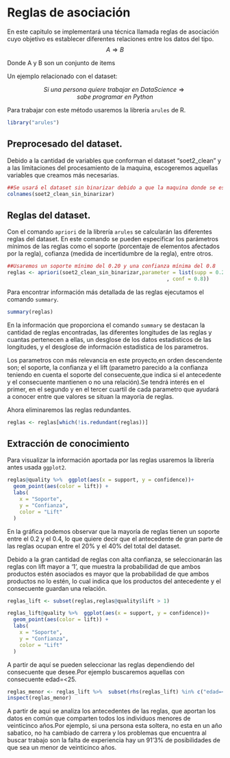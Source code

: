 # Reglas de asociación

En este capitulo se implementará una técnica llamada reglas de asociación cuyo objetivo es establecer diferentes relaciones entre los datos del tipo.
$$
A \Rightarrow B
$$

Donde A y B son un conjunto de items

Un ejemplo relacionado con el dataset:

$$
Si\ una\ persona\ quiere\ trabajar\ en\ DataScience\Rightarrow sabe\ programar\ en\ Python  
$$

Para trabajar con este método usaremos la librería `arules` de R.
```r
library("arules")
```
## Preprocesado del dataset.
Debido a la cantidad de variables que conforman el dataset "soet2_clean" y a las limitaciones del procesamiento de la maquina, escogeremos aquellas variables que creamos más necesarias.

```r
##Se usará el dataset sin binarizar debido a que la maquina donde se esta haciendo las pruebas carece de potencia suficiente como para procesar esta cantidad de datos
colnames(soet2_clean_sin_binarizar)
```


## Reglas del dataset.

Con el comando `apriori` de la librería `arules` se calcularán las diferentes reglas del dataset. En este comando se pueden especificar los parámetros mínimos de las reglas como el soporte (porcentaje de elementos afectados por la regla), cofianza (medida de incertidumbre de la regla), entre otros.


```r
##Usaremos un soporte mínimo del 0.20 y una confianza mínima del 0.8
reglas <- apriori(soet2_clean_sin_binarizar,parameter = list(supp = 0.20
                                                    , conf = 0.8))
```
Para encontrar información más detallada de las reglas ejecutamos el comando `summary`.

```r
summary(reglas)
```
En la información que proporciona el comando `summary` se destacan la cantidad de reglas encontradas, las diferentes longitudes de las reglas y cuantas pertenecen a ellas, un desglose de los datos estadisticos de las longitudes, y el desglose de información estadistica de los parametros. 

Los parametros con más relevancia en este proyecto,en orden descendente son; el soporte, la confianza y el lift (parametro parecido a la confianza teniendo en cuenta el soporte del consecuente,que indica si el antecedente y el consecuente mantienen o no una relación).Se tendrá interés en el primer, en el segundo y en el tercer cuartil de cada parametro que ayudará a conocer entre que valores se situan la mayoría de reglas.

Ahora eliminaremos las reglas redundantes.

```r
reglas <- reglas[which(!is.redundant(reglas))]
```


## Extracción de conocimiento

Para visualizar la información aportada por las reglas usaremos la librería antes usada `ggplot2`.

```r
reglas@quality %>%  ggplot(aes(x = support, y = confidence))+
  geom_point(aes(color = lift)) +
  labs(
    x = "Soporte",
    y = "Confianza",
    color = "Lift"
  )
```


En la gráfica podemos observar que la mayoría de reglas tienen un soporte entre el 0.2 y el 0.4, lo que quiere decir que el antecedente de gran parte de las reglas ocupan entre el 20% y el 40% del total del dataset.

Debido a la gran cantidad de reglas con alta confianza, se seleccionarán las reglas con lift mayor a '1', que muestra la probabilidad de que ambos productos estén asociados es mayor que la probabilidad de que ambos productos no lo estén, lo cual indica que los productos del antecedente y el consecuente guardan una relación.

```r
reglas_lift <- subset(reglas,reglas@quality$lift > 1)

reglas_lift@quality %>%  ggplot(aes(x = support, y = confidence))+
  geom_point(aes(color = lift)) +
  labs(
    x = "Soporte",
    y = "Confianza",
    color = "Lift"
  )
```
A partir de aquí se pueden seleccionar las reglas dependiendo del consecuente que desee.Por ejemplo buscaremos aquellas con consecuente edad=<25.

```r
reglas_menor <- reglas_lift %>%  subset(rhs(reglas_lift) %in% c("edad=<25"))
inspect(reglas_menor)
```

A partir de aqui se analiza los antecedentes de las reglas, que aportan los datos en común que comparten todos los individuos menores de veinticinco años.Por ejemplo, si una persona  esta soltera, no esta en un año sabatico, no ha cambiado de carrera y los problemas que encuentra al buscar trabajo son la falta de experiencia hay un 91'3% de posibilidades de que sea un menor de veinticinco años.








